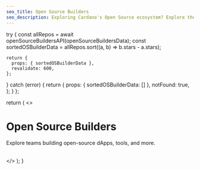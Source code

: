 ```yaml
---
seo_title: Open Source Builders
seo_description: Exploring Cardano's Open Source ecosystem? Explore the developer teams building tools, frameworks, and dApps that drive innovation on Cardano.
---
```



  try {
    const allRepos = await openSourceBuildersAPI(openSourceBuildersData);
    const sortedOSBuilderData = allRepos.sort((a, b) => b.stars - a.stars);

    return {
      props: { sortedOSBuilderData },
      revalidate: 600,
    };

} catch (error) {
return {
props: { sortedOSBuilderData: [] },
notFound: true,
};
}
};

  return (
    <>
      <h1 className="nx-mt-2 nx-text-4xl nx-font-bold nx-tracking-tight nx-text-slate-900 dark:nx-text-slate-100">
        Open Source Builders
      </h1>
      <p className="nx-mt-6 nx-leading-7 first:nx-mt-0">
        Explore teams building open-source dApps, tools, and more.
      </p>
      <br />
      <OpenSourceBuildersTable data={sortedOSBuilderData} />
    </>
  );
}
